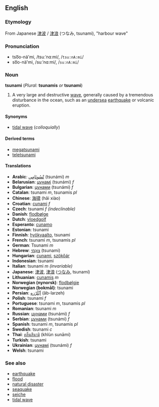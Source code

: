 ==English==

===Etymology===
From Japanese [[津波]] / [[津浪]] (つなみ, tsunami), "harbour wave"

===Pronunciation===
*tso͞o-nä'mi, /tsuːˈnɑːmi/, /<tt>tsu:nA:mi</tt>/
*so͞o-nä'mi, /suːˈnɑːmi/, /<tt>su:nA:mi</tt>/

===Noun===
'''tsunami''' (''Plural:'' '''tsunamis''' ''or'' '''tsunami''')

# A very large and destructive [[wave]], generally caused by a tremendous disturbance in the ocean, such as an [[undersea]] [[earthquake]] or volcanic eruption.

====Synonyms====
*[[tidal wave]] (''colloquially'')

====Derived terms====
*[[megatsunami]]
*[[teletsunami]]

====Translations====
*'''Arabic''': [[تسونامي|تْسُونَامِي]] (tsunámi) ''m''
*'''Belarusian''': [[цунамі]] (tsunámi) ''f''
*'''Bulgarian''': [[цунами]] (tsunámi) ''f''
*'''Catalan''': tsunami ''m'', tsunamis ''pl''
*'''Chinese''': [[海啸]] (hǎi xiào)
*'''Croatian''': [[cunami]] ''f''
*'''Czech''': tsunami ''f (indeclinable)''
*'''Danish''': [[flodbølge]]
*'''Dutch''': [[vloedgolf]]
*'''Esperanto''': [[cunamo]]
*'''Estonian''': tsunami
*'''Finnish''': [[hyökyaalto]], tsunami
*'''French''': tsunami ''m'', tsunamis ''pl''
*'''German''': Tsunami ''m''
*'''Hebrew''': [[צונמי|צוּנַמי]] (tsunami)
*'''Hungarian''': [[cunami]], [[szökőár]]
*'''Indonesian''': tsunami
*'''Italian''': tsunami ''m (invariable)''
*'''Japanese''': [[津波]], [[津浪]] ([[つなみ]], tsunamí)
*'''Lithuanian''': [[cunamis]] ''m''
*'''Norwegian (nynorsk)''': [[flodbølgje]]
*'''Norwegian (bokmål)''': tsunami
*'''Persian''': [[ابلرزه|آبْلَرْزه]] (âb-larzeh)
*'''Polish''': tsunami ''f''
*'''Portuguese''': tsunami ''m'', tsunamis ''pl''
*'''Romanian''': tsunami ''m''
*'''Russian''': [[цунами]] (tsunámi) ''f''
*'''Serbian''': [[цунами]] (tsunámi) ''f''
*'''Spanish''': tsunami ''m'', tsunamis ''pl''
*'''Swedish''': tsunami ''c''
*'''Thai''': [[คลื่นสึนามิ]] (khlùn sunāmi)
*'''Turkish''': tsunami
*'''Ukrainian''': [[цунамі]] (tsunámi) ''f''
*'''Welsh''': tsunami

===See also===
*[[earthquake]]
*[[flood]]
*[[natural disaster]]
*[[seaquake]]
*[[seiche]]
*[[tidal wave]]